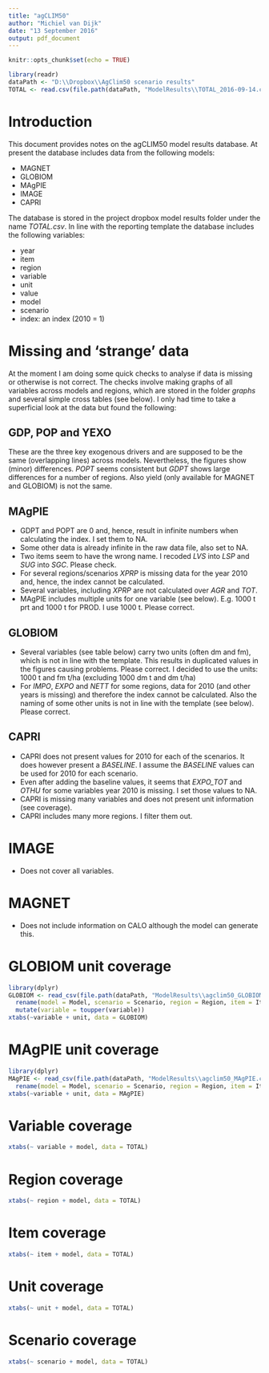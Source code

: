 ```yaml
---
title: "agCLIM50"
author: "Michiel van Dijk"
date: "13 September 2016"
output: pdf_document
---
```


```r
knitr::opts_chunk$set(echo = TRUE)
```

```r
library(readr)
dataPath <- "D:\\Dropbox\\AgClim50 scenario results"
TOTAL <- read.csv(file.path(dataPath, "ModelResults\\TOTAL_2016-09-14.csv"))
```

# Introduction
This document provides notes on the agCLIM50 model results database. At present the database includes data from the following models:

* MAGNET
* GLOBIOM
* MAgPIE
* IMAGE
* CAPRI

The database is stored in the project dropbox model results folder under the name _TOTAL.csv_. In line with the reporting template the database includes the following variables:

- year
- item
- region
- variable
- unit
- value 
- model
- scenario
- index: an index (2010 = 1)

# Missing and 'strange' data
At the moment I am doing some quick checks to analyse if data is missing or otherwise is not correct. The checks involve making graphs of all variables across models and regions, which are stored in the folder _graphs_ and several simple cross tables (see below). I only had time to take a superficial look at the data but found the following:

## GDP, POP and YEXO
These are the three key exogenous drivers and are supposed to be the same (overlapping lines) across models. Nevertheless, the figures show (minor) differences. *POPT* seems consistent but *GDPT* shows large differences for a number of regions. Also yield (only available for MAGNET and GLOBIOM) is not the same.

## MAgPIE
* GDPT and POPT are 0 and, hence, result in infinite numbers when calculating the index. I set them to NA.
* Some other data is already infinite in the raw data file, also set to NA.
* Two items seem to have the wrong name. I recoded _LVS_ into _LSP_ and _SUG_ into _SGC_. Please check.
* For several regions/scenarios _XPRP_ is missing data for the year 2010 and, hence, the index cannot be calculated.
* Several variables, including _XPRP_ are not calculated over _AGR_ and _TOT_.
* MAgPIE includes multiple units for one variable (see below). E.g. 1000 t prt and 1000 t for PROD. I use 1000 t. Please correct. 

## GLOBIOM
* Several variables (see table below) carry two units (often dm and fm), which is not in line with the template. This results in duplicated values in the figures causing problems. Please correct. I decided to use the units: 1000 t and fm t/ha (excluding 1000 dm t and dm t/ha)
* For _IMPO_, _EXPO_ and _NETT_ for some regions, data for 2010 (and other years is missing) and therefore the index cannot be calculated. Also the naming of some other units is not in line with the template (see below). Please correct.

## CAPRI
* CAPRI does not present values for 2010 for each of the scenarios. It does however present a _BASELINE_. I assume the _BASELINE_ values can be used for 2010 for each scenario.
* Even after adding the baseline values, it seems that _EXPO_TOT_ and _OTHU_ for some variables year 2010 is missing. I set those values to NA.
* CAPRI is missing many variables and does not present unit information (see coverage).
* CAPRI includes many more regions. I filter them out. 


# IMAGE
* Does not cover all variables.

# MAGNET
* Does not include information on CALO although the model can generate this. 

\newpage
# GLOBIOM unit coverage
```r
library(dplyr)
GLOBIOM <- read_csv(file.path(dataPath, "ModelResults\\agclim50_GLOBIOM_20160907.csv")) %>%
  rename(model = Model, scenario = Scenario, region = Region, item = Item, unit = Unit, variable = Variable, year = Year, value = Value) %>%
  mutate(variable = toupper(variable))
xtabs(~variable + unit, data = GLOBIOM)
```


\newpage
# MAgPIE unit coverage
```r
library(dplyr)
MAgPIE <- read_csv(file.path(dataPath, "ModelResults\\agclim50_MAgPIE.csv")) %>%
  rename(model = Model, scenario = Scenario, region = Region, item = Item, unit = Unit, variable = Variable, year = Year, value = Value)
xtabs(~variable + unit, data = MAgPIE)
```


\newpage
# Variable coverage
```r
xtabs(~ variable + model, data = TOTAL)
```

\newpage
# Region coverage
```r
xtabs(~ region + model, data = TOTAL)
```

\newpage
# Item coverage
```r
xtabs(~ item + model, data = TOTAL)
```

\newpage
# Unit coverage
```r
xtabs(~ unit + model, data = TOTAL)
```

\newpage
# Scenario coverage
```r
xtabs(~ scenario + model, data = TOTAL)
```
